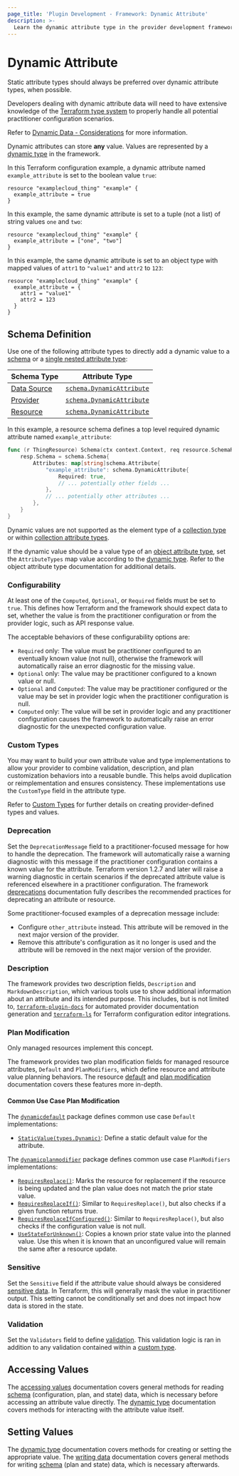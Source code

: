 ```yaml
---
page_title: 'Plugin Development - Framework: Dynamic Attribute'
description: >-
  Learn the dynamic attribute type in the provider development framework.
---
```


# Dynamic Attribute

<Tip>

Static attribute types should always be preferred over dynamic attribute types, when possible.

Developers dealing with dynamic attribute data will need to have extensive knowledge of the [Terraform type system](/terraform/language/expressions/types) to properly handle all potential practitioner configuration scenarios.

Refer to [Dynamic Data - Considerations](/terraform/plugin/framework/handling-data/dynamic-data#considerations) for more information.

</Tip>

Dynamic attributes can store **any** value. Values are represented by a [dynamic type](/terraform/plugin/framework/handling-data/types/dynamic) in the framework.

In this Terraform configuration example, a dynamic attribute named `example_attribute` is set to the boolean value `true`:

```hcl
resource "examplecloud_thing" "example" {
  example_attribute = true
}
```

In this example, the same dynamic attribute is set to a tuple (not a list) of string values `one` and `two`:

```hcl
resource "examplecloud_thing" "example" {
  example_attribute = ["one", "two"]
}
```

In this example, the same dynamic attribute is set to an object type with mapped values of `attr1` to `"value1"` and `attr2` to `123`:

```hcl
resource "examplecloud_thing" "example" {
  example_attribute = {
    attr1 = "value1"
    attr2 = 123
  }
}
```


## Schema Definition

Use one of the following attribute types to directly add a dynamic value to a [schema](/terraform/plugin/framework/handling-data/schemas) or a [single nested attribute type](/terraform/plugin/framework/handling-data/attributes/single-nested):

| Schema Type | Attribute Type |
|-------------|----------------|
| [Data Source](/terraform/plugin/framework/data-sources) | [`schema.DynamicAttribute`](https://pkg.go.dev/github.com/hashicorp/terraform-plugin-framework/datasource/schema#DynamicAttribute) |
| [Provider](/terraform/plugin/framework/providers) | [`schema.DynamicAttribute`](https://pkg.go.dev/github.com/hashicorp/terraform-plugin-framework/provider/schema#DynamicAttribute) |
| [Resource](/terraform/plugin/framework/resources) | [`schema.DynamicAttribute`](https://pkg.go.dev/github.com/hashicorp/terraform-plugin-framework/resource/schema#DynamicAttribute) |

In this example, a resource schema defines a top level required dynamic attribute named `example_attribute`:

```go
func (r ThingResource) Schema(ctx context.Context, req resource.SchemaRequest, resp *resource.SchemaResponse) {
    resp.Schema = schema.Schema{
        Attributes: map[string]schema.Attribute{
            "example_attribute": schema.DynamicAttribute{
                Required: true,
                // ... potentially other fields ...
            },
            // ... potentially other attributes ...
        },
    }
}
```

Dynamic values are not supported as the element type of a [collection type](/terraform/plugin/framework/handling-data/types#collection-types) or within [collection attribute types](/terraform/plugin/framework/handling-data/attributes#collection-attribute-types).

If the dynamic value should be a value type of an [object attribute type](/terraform/plugin/framework/handling-data/attributes#object-attribute-type), set the `AttributeTypes` map value according to the [dynamic type](/terraform/plugin/framework/handling-data/types/dynamic). Refer to the object attribute type documentation for additional details.

### Configurability

At least one of the `Computed`, `Optional`, or `Required` fields must be set to `true`. This defines how Terraform and the framework should expect data to set, whether the value is from the practitioner configuration or from the provider logic, such as API response value.

The acceptable behaviors of these configurability options are:

- `Required` only: The value must be practitioner configured to an eventually known value (not null), otherwise the framework will automatically raise an error diagnostic for the missing value.
- `Optional` only: The value may be practitioner configured to a known value or null.
- `Optional` and `Computed`: The value may be practitioner configured or the value may be set in provider logic when the practitioner configuration is null.
- `Computed` only: The value will be set in provider logic and any practitioner configuration causes the framework to automatically raise an error diagnostic for the unexpected configuration value.

### Custom Types

You may want to build your own attribute value and type implementations to allow your provider to combine validation, description, and plan customization behaviors into a reusable bundle. This helps avoid duplication or reimplementation and ensures consistency. These implementations use the `CustomType` field in the attribute type.

Refer to [Custom Types](/terraform/plugin/framework/handling-data/types/custom) for further details on creating provider-defined types and values.

### Deprecation

Set the `DeprecationMessage` field to a practitioner-focused message for how to handle the deprecation. The framework will automatically raise a warning diagnostic with this message if the practitioner configuration contains a known value for the attribute. Terraform version 1.2.7 and later will raise a warning diagnostic in certain scenarios if the deprecated attribute value is referenced elsewhere in a practitioner configuration. The framework [deprecations](/terraform/plugin/framework/deprecations) documentation fully describes the recommended practices for deprecating an attribute or resource.

Some practitioner-focused examples of a deprecation message include:

- Configure `other_attribute` instead. This attribute will be removed in the next major version of the provider.
- Remove this attribute's configuration as it no longer is used and the attribute will be removed in the next major version of the provider.

### Description

The framework provides two description fields, `Description` and `MarkdownDescription`, which various tools use to show additional information about an attribute and its intended purpose. This includes, but is not limited to, [`terraform-plugin-docs`](https://github.com/hashicorp/terraform-plugin-docs) for automated provider documentation generation and [`terraform-ls`](https://github.com/hashicorp/terraform-ls) for Terraform configuration editor integrations.

### Plan Modification

<Highlight>

Only managed resources implement this concept.

</Highlight>

The framework provides two plan modification fields for managed resource attributes, `Default` and `PlanModifiers`, which define resource and attribute value planning behaviors. The resource [default](/terraform/plugin/framework/resources/default) and [plan modification](/terraform/plugin/framework/resources/plan-modification) documentation covers these features more in-depth.

#### Common Use Case Plan Modification

The [`dynamicdefault`](https://pkg.go.dev/github.com/hashicorp/terraform-plugin-framework/resource/schema/dynamicdefault) package defines common use case `Default` implementations:

- [`StaticValue(types.Dynamic)`](https://pkg.go.dev/github.com/hashicorp/terraform-plugin-framework/resource/schema/dynamicdefault#StaticValue): Define a static default value for the attribute.

The [`dynamicplanmodifier`](https://pkg.go.dev/github.com/hashicorp/terraform-plugin-framework/resource/schema/dynamicplanmodifier) package defines common use case `PlanModifiers` implementations:

- [`RequiresReplace()`](https://pkg.go.dev/github.com/hashicorp/terraform-plugin-framework/resource/schema/dynamicplanmodifier#RequiresReplace): Marks the resource for replacement if the resource is being updated and the plan value does not match the prior state value.
- [`RequiresReplaceIf()`](https://pkg.go.dev/github.com/hashicorp/terraform-plugin-framework/resource/schema/dynamicplanmodifier#RequiresReplaceIf): Similar to `RequiresReplace()`, but also checks if a given function returns true.
- [`RequiresReplaceIfConfigured()`](https://pkg.go.dev/github.com/hashicorp/terraform-plugin-framework/resource/schema/dynamicplanmodifier#RequiresReplaceIfConfigured): Similar to `RequiresReplace()`, but also checks if the configuration value is not null.
- [`UseStateForUnknown()`](https://pkg.go.dev/github.com/hashicorp/terraform-plugin-framework/resource/schema/dynamicplanmodifier#UseStateForUnknown): Copies a known prior state value into the planned value. Use this when it is known that an unconfigured value will remain the same after a resource update.

### Sensitive

Set the `Sensitive` field if the attribute value should always be considered [sensitive data](/terraform/language/state/sensitive-data). In Terraform, this will generally mask the value in practitioner output. This setting cannot be conditionally set and does not impact how data is stored in the state.

### Validation

Set the `Validators` field to define [validation](/terraform/plugin/framework/validation#attribute-validation). This validation logic is ran in addition to any validation contained within a [custom type](#custom-types).

## Accessing Values

The [accessing values](/terraform/plugin/framework/handling-data/accessing-values) documentation covers general methods for reading [schema](/terraform/plugin/framework/handling-data/schemas) (configuration, plan, and state) data, which is necessary before accessing an attribute value directly. The [dynamic type](/terraform/plugin/framework/handling-data/types/dynamic#accessing-values) documentation covers methods for interacting with the attribute value itself.

## Setting Values

The [dynamic type](/terraform/plugin/framework/handling-data/types/dynamic#setting-values) documentation covers methods for creating or setting the appropriate value. The [writing data](/terraform/plugin/framework/handling-data/writing-state) documentation covers general methods for writing [schema](/terraform/plugin/framework/handling-data/schemas) (plan and state) data, which is necessary afterwards.
